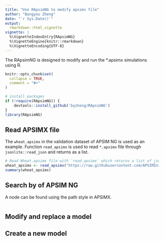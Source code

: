 ```yaml
---
title: "Use RApsimNG to modify apximx file"
author: "Bangyou Zheng"
date: "`r Sys.Date()`"
output: 
  rmarkdown::html_vignette
vignette: |
  %\VignetteIndexEntry{RApsimNG} 
  %\VignetteEngine{knitr::rmarkdown} 
  %\VignetteEncoding{UTF-8}
---
```



The RApsimNG is designed to modify and run the *.apsimx simulations using R.


```r
knitr::opts_chunk$set(
  collapse = TRUE,
  comment = "#>"
)

# install packages
if (!require(RApsimNG)) {
    devtools::install_github('byzheng/RApsimNG')
}
library(RApsimNG)
```


## Read APSIMX file

The `wheat.apsimx` in the validation dataset of APSIM NG  is used as an example. Function `read_apsimx` is used to read `*.apximx` file through `jsonlite::read_json` and returns as a list.


```r
# Read Wheat.apsimx file with `read_apsimx` which returns a list of json results.
wheat_apsimx <- read_apsimx("https://raw.githubusercontent.com/APSIMInitiative/ApsimX/master/Tests/Validation/Wheat/Wheat.apsimx")
summary(wheat_apsimx)

```

## Search by of APSIM NG 

A node can be found using the path style in APSIMX. 
```r


```
## Modify and replace a model  

## Create a new model



